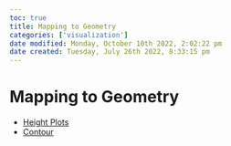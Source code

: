 ```yaml
---
toc: true
title: Mapping to Geometry
categories: ['visualization']
date modified: Monday, October 10th 2022, 2:02:22 pm
date created: Tuesday, July 26th 2022, 8:33:15 pm
---
```


# Mapping to Geometry
- [Height Plots](Height%20Plots.qmd)
- [Contour](Contour.qmd)



